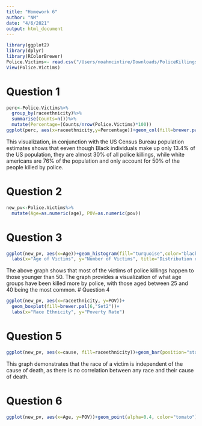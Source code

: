 ```yaml
---
title: "Homework 6"
author: "NM"
date: "4/6/2021"
output: html_document
---
```

```r
library(ggplot2)
library(dplyr)
library(RColorBrewer)
Police.Victims<- read.csv("/Users/noahmcintire/Downloads/PoliceKillings(1).csv")
View(Police.Victims)
```

# Question 1
```r
perc<-Police.Victims%>%
  group_by(raceethnicity)%>%
  summarise(Counts=n())%>%
  mutate(Percentage=(Counts/nrow(Police.Victims)*100))
ggplot(perc, aes(x=raceethnicity,y=Percentage))+geom_col(fill=brewer.pal(6,"PuRd"))
```
This visualization, in conjunction with the US Census Bureau population estimates shows that eeven though Black individuals make up only 13.4% of the US population, they are almost 30% of all police killings, while white americans are 76% of the population and only account for 50% of the people killed by police.

# Question 2
```r
new_pv<-Police.Victims%>%
  mutate(Age=as.numeric(age), POV=as.numeric(pov))
```
# Question 3
```r
ggplot(new_pv, aes(x=Age))+geom_histogram(fill="turquoise",color="black")+  theme(axis.text.x = element_text(angle = 90),plot.title = element_text(hjust = 0.5))+
  labs(x="Age of Victims", y="Number of Victims", title="Distribution of age of victims")
```
The above graph shows that most of the victims of police killings happen to those younger than 50. The graph provides a visualization of what age groups have been killed more by police, with those aged between 25 and 40 being the most common.
# Question 4
```r
ggplot(new_pv, aes(x=raceethnicity, y=POV))+
  geom_boxplot(fill=brewer.pal(6,"Set2"))+
  labs(x="Race Ethnicity", y="Poverty Rate")
```

# Question 5
```r
ggplot(new_pv, aes(x=cause, fill=raceethnicity))+geom_bar(position="stack")
```
This graph demonstrates that the race of a victim is independent of the cause of death, as there is no correlation between any race and their cause of death.

# Question 6

```r
ggplot(new_pv, aes(x=Age, y=POV))+geom_point(alpha=0.4, color="tomato")
```

